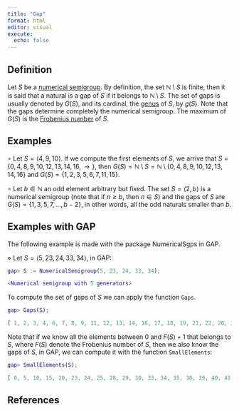 ```yaml
---
title: "Gap"
format: html
editor: visual
execute: 
  echo: false
---
```


## Definition

Let $S$ be a [numerical semigroup](Numerical-semigroup.qmd). By definition, the set $\mathbb{N} \setminus S$ is finite, then it is said that a natural is a gap of $S$ if it belongs to $\mathbb{N} \setminus S$. The set of gaps is usually denoted by $G(S)$, and its cardinal, the [genus](Genus.qmd) of $S$, by $g(S)$. Note that the gaps determine completely the numerical semigroup. The maximum of $G(S)$ is the [Frobenius number](Frobenius-number.qmd) of $S$.

## Examples

$\circ$ Let $S = \langle 4, 9, 10 \rangle$. If we compute the first elements of $S$, we arrive that $S = \{0, 4, 8, 9, 10, 12, 13, 14, 16, \rightarrow \}$, then $G(S) = \mathbb{N} \setminus S = \mathbb{N} \setminus \{0, 4, 8, 9, 10, 12, 13, 14, 16\}$ and $G(S) = \{1, 2, 3, 5, 6, 7, 11, 15\}$.

$\circ$ Let $b \in \mathbb{N}$ an odd element arbitrary but fixed. The set $S = \langle 2, b \rangle$ is a numerical semigroup (note that if $n \ge b$, then $n \in S$) and the gaps of $S$ are $G(S) = \{1, 3, 5, 7, \ldots, b - 2\}$, in other words, all the odd naturals smaller than $b$.

## Examples with GAP

The following example is made with the package NumericalSgps in GAP.

$\diamond$ Let $S = \langle 5, 23, 24, 33, 34 \rangle$, in GAP:

```GAP
gap> S := NumericalSemigroup(5, 23, 24, 33, 34);

<Numerical semigroup with 5 generators>

```

To compute the set of gaps of $S$ we can apply the function `Gaps`.

```GAP
gap> Gaps(S);

[ 1, 2, 3, 4, 6, 7, 8, 9, 11, 12, 13, 14, 16, 17, 18, 19, 21, 22, 26, 27, 31, 32, 36, 37, 41, 42 ]

```

Note that if we know all the elements between $0$ and $F(S)+1$ that belongs to $S$, where $F(S)$ denote the Frobenius number of $S$, then we also know the gaps of $S$, in GAP, we can compute it with the function `SmallElements`:

```GAP
gap> SmallElements(S);

[ 0, 5, 10, 15, 20, 23, 24, 25, 28, 29, 30, 33, 34, 35, 38, 39, 40, 43 ]

```

## References
